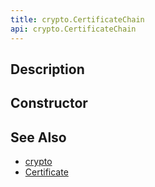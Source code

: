 ```yaml
---
title: crypto.CertificateChain
api: crypto.CertificateChain
---
```


## Description

<Summary/>

## Constructor

<Constructor/>

## See Also

* [crypto](/reference/api/crypto)
* [Certificate](/reference/api/crypto/Certificate)
